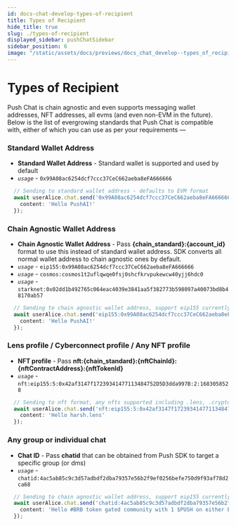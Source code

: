 ```yaml
---
id: docs-chat-develop-types-of-recipient
title: Types of Recipient
hide_title: true
slug: ./types-of-recipient
displayed_sidebar: pushChatSidebar
sidebar_position: 6
image: "/static/assets/docs/previews/docs_chat_develop--types_of_recipient.png"
---
```



# Types of Recipient
Push Chat is chain agnostic and even supports messaging wallet addresses, NFT addresses, all evms (and even non-EVM in the future). Below is the list of evergrowing standards that Push Chat is compatible with, either of which you can use as per your requirements  —

<head>
  <title>Types of Recipient | Push Chat | Push Documentation</title>
</head>


### Standard Wallet Address
- **Standard Wallet Address** - Standard wallet is supported and used by default
- _`usage`_ - `0x99A08ac6254dcf7ccc37CeC662aeba8eFA666666`


```typescript
  // Sending to standard wallet address - defaults to EVM format
  await userAlice.chat.send('0x99A08ac6254dcf7ccc37CeC662aeba8eFA666666', { 
    content: 'Hello PushAI!' 
  });
```
 
### Chain Agnostic Wallet Address
- **Chain Agnostic Wallet Address** - Pass **{chain_standard}:{account_id}** format to use this instead of standard wallet address. SDK converts all normal wallet address to chain agnostic ones by default.
- _`usage`_ - `eip155:0x99A08ac6254dcf7ccc37CeC662aeba8eFA666666`
- _`usage`_ - `cosmos:cosmos1t2uflqwqe0fsj0shcfkrvpukewcw40yjj6hdc0`
- _`usage`_ - `starknet:0x02dd1b492765c064eac4039e3841aa5f382773b598097a40073bd8b48170ab57`


```typescript
  // Sending to chain agnostic wallet address, support eip155 currently
  await userAlice.chat.send('eip155:0x99A08ac6254dcf7ccc37CeC662aeba8eFA666666', { 
    content: 'Hello PushAI!' 
  });
```

### Lens profile / Cyberconnect profile / Any NFT profile
- **NFT profile** - Pass **nft:{chain_standard}:{nftChainId}:{nftContractAddress}:{nftTokenId}**
- _`usage`_ - `nft:eip155:5:0x42af3147f17239341477113484752D5D3dda997B:2:1683058528`


```typescript
  // Sending to nft format, any nfts supported including .lens, .crypto, .polygon or your crypto punks
  await userAlice.chat.send('nft:eip155:5:0x42af3147f17239341477113484752D5D3dda997B:2:1683058528', { 
    content: 'Hello harsh.lens' 
  });
```

### Any group or individual chat
- **Chat ID** - Pass **chatid** that can be obtained from Push SDK to target a specific group (or dms)
- _`usage`_ - `chatid:4ac5ab85c9c3d57adbdf2dba79357e56b2f9ef0256befe750d9f93af78d2ca68`


```typescript
  // Sending to chain agnostic wallet address, support eip155 currently
  await userAlice.chat.send('chatid:4ac5ab85c9c3d57adbdf2dba79357e56b2f9ef0256befe750d9f93af78d2ca68', { 
    content: 'Hello #BRB token gated community with 1 $PUSH on either ETH or Polygon' 
  });
```
